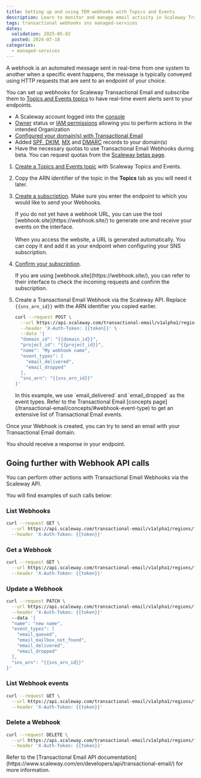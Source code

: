 ```yaml
---
title: Setting up and using TEM webhooks with Topics and Events
description: Learn to monitor and manage email activity in Scaleway Transactional Email.
tags: transactional webhooks sns managed-services
dates:
  validation: 2025-05-02
  posted: 2024-07-18
categories:
  - managed-services
---
```




A webhook is an automated message sent in real-time from one system to another when a specific event happens, the message is typically conveyed using HTTP requests that are sent to an endpoint of your choice.

You can set up webhooks for Scaleway Transactional Email and subscribe them to [Topics and Events topics](/topics-and-events/how-to/create-manage-topics/) to have real-time event alerts sent to your endpoints.

<Requirements />

- A Scaleway account logged into the [console](https://console.scaleway.com)
- [Owner](/iam/concepts/#owner) status or [IAM permissions](/iam/concepts/#permission) allowing you to perform actions in the intended Organization
- [Configured your domain(s) with Transactional Email](/transactional-email/how-to/configure-domain-with-transactional-email/)
- Added [SPF, DKIM](/transactional-email/how-to/add-spf-dkim-records-to-your-domain/), [MX](/transactional-email/how-to/add-mx-record-to-your-domain/) and [DMARC](/transactional-email/how-to/add-dmarc-record/) records to your domain(s)
- Have the necessary quotas to use Transactional Email Webhooks during beta. You can request quotas from the [Scaleway betas page](https://www.scaleway.com/fr/betas/#email-webhooks).

1. [Create a Topics and Events topic](/topics-and-events/how-to/create-manage-topics/#how-to-create-a-topic) with Scaleway Topics and Events.

2. Copy the ARN identifier of the topic in the **Topics** tab as you will need it later.

3. [Create a subscription](/topics-and-events/how-to/create-manage-subscriptions/#how-to-create-a-subscription). Make sure you enter the endpoint to which you would like to send your Webhooks.

    <Message type="tip">
     If you do not yet have a webhook URL, you can use the tool [webhook.site](https://webhook.site/) to generate one and receive your events on the interface. <br /><br />
     When you access the website, a URL is generated automatically. You can copy it and add it as your endpoint when configuring your SNS subscription.
     <Lightbox image={image} alt="" />
    </Message>

4. [Confirm your subscription](/topics-and-events/how-to/create-manage-subscriptions/#how-to-confirm-an-http-or-https-subscription).

    <Message type="tip">
     If you are using [webhook.site](https://webhook.site/), you can refer to their interface to check the incoming requests and confirm the subscription.
    </Message>

5. Create a Transactional Email Webhook via the Scaleway API. Replace `{{sns_arn_id}}` with the ARN identifier you copied earlier.
    ```bash
    curl --request POST \
      --url https://api.scaleway.com/transactional-email/v1alpha1/regions/fr-par/webhooks \
      --header 'X-Auth-Token: {{token}}' \
      --data '{
      "domain_id": "{{domain_id}}",
      "project_id": "{{project_id}}",
      "name": "My webhook name",
      "event_types": [
        "email_delivered",
        "email_dropped"
      ],
      "sns_arn": "{{sns_arn_id}}"
    }'
    ```

    <Message type="tip">
      In this example, we use `email_delivered` and `email_dropped` as the event types. Refer to the Transactional Email [concepts page](/transactional-email/concepts/#webhook-event-type) to get an extensive list of Transactional Email events.
    </Message>

Once your Webhook is created, you can try to send an email with your Transactional Email domain.

You should receive a response in your endpoint.

## Going further with Webhook API calls

You can perform other actions with Transactional Email Webhooks via the Scaleway API.

You will find examples of such calls below:

### List Webhooks

```bash
curl --request GET \
  --url https://api.scaleway.com/transactional-email/v1alpha1/regions/fr-par/webhooks \
  --header 'X-Auth-Token: {{token}}'
```
### Get a Webhook

```bash
curl --request GET \
  --url https://api.scaleway.com/transactional-email/v1alpha1/regions/fr-par/webhooks/{{webhook_id}} \
  --header 'X-Auth-Token: {{token}}'
```
### Update a Webhook

```bash
curl --request PATCH \
  --url https://api.scaleway.com/transactional-email/v1alpha1/regions/fr-par/webhooks/{{webhook_id}} \
  --header 'X-Auth-Token: {{token}}'
  --data '{
  "name": "new name",
  "event_types": [
    "email_queued",
    "email_mailbox_not_found",
    "email_delivered",
    "email_dropped"
  ],
  "sns_arn": "{{sns_arn_id}}"
}'
```
### List Webhook events

```bash
curl --request GET \
  --url https://api.scaleway.com/transactional-email/v1alpha1/regions/fr-par/webhooks/{{webhook_id}}/events \
  --header 'X-Auth-Token: {{token}}'
```

### Delete a Webhook

```bash
curl --request DELETE \
  --url https://api.scaleway.com/transactional-email/v1alpha1/regions/fr-par/webhooks/{{webhook_id}} \
  --header 'X-Auth-Token: {{token}}'
```

<Message type="tip">
  Refer to the [Transactional Email API documentation](https://www.scaleway.com/en/developers/api/transactional-email/) for more information.
</Message>